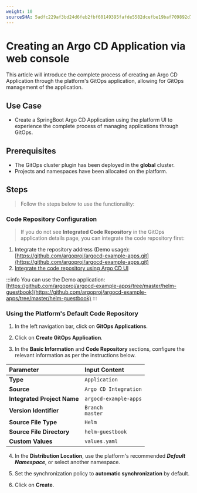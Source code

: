 ```yaml
---
weight: 10
sourceSHA: 5adfc229af3bd24d6feb2fbf60149395fafde5582dcefbe19baf709892d7123c
---
```


# Creating an Argo CD Application via web console

This article will introduce the complete process of creating an Argo CD Application through the platform's GitOps application, allowing for GitOps management of the application.

## Use Case

- Create a SpringBoot Argo CD Application using the platform UI to experience the complete process of managing applications through GitOps.

## Prerequisites

- The GitOps cluster plugin has been deployed in the **global** cluster.
- Projects and namespaces have been allocated on the platform.

## Steps

> Follow the steps below to use the functionality:

### Code Repository Configuration

> If you do not see **Integrated Code Repository** in the GitOps application details page, you can integrate the code repository first:

1. Integrate the repository address (Demo usage): [https://github.com/argoproj/argocd-example-apps.git](https://github.com/argoproj/argocd-example-apps.git)
2. [Integrate the code repository using Argo CD UI](../how_to/argocd_git.mdx)

:::info
You can use the Demo application: [https://github.com/argoproj/argocd-example-apps/tree/master/helm-guestbook](https://github.com/argoproj/argocd-example-apps/tree/master/helm-guestbook)
:::

### Using the Platform's Default Code Repository

1. In the left navigation bar, click on **GitOps Applications**.

2. Click on **Create GitOps Application**.

3. In the **Basic Information** and **Code Repository** sections, configure the relevant information as per the instructions below.

| **Parameter**         | **Input Content**               |
| :------------------- | :----------------------------   |
| **Type**             | `Application`                   |
| **Source**           | `Argo CD Integration`           |
| **Integrated Project Name** | `argocd-example-apps` |
| **Version Identifier** | `Branch` <br />`master`      |
| **Source File Type**   | `Helm`                        |
| **Source File Directory** | `helm-guestbook`          |
| **Custom Values**      | `values.yaml`                 |

4. In the **Distribution Location**, use the platform's recommended ***Default Namespace***, or select another namespace.

5. Set the synchronization policy to **automatic synchronization** by default.

6. Click on **Create**.
